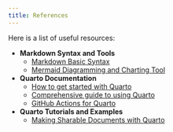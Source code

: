```yaml
---
title: References
---
```


Here is a list of useful resources:

* **Markdown Syntax and Tools**
    * [Markdown Basic Syntax](https://www.markdownguide.org/basic-syntax/)
    * [Mermaid Diagramming and Charting Tool](https://mermaid.js.org/intro/)

* **Quarto Documentation**
    * [How to get started with Quarto](https://quarto.org/docs/get-started/)
    * [Comprehensive guide to using Quarto](https://quarto.org/docs/guide/)
    * [GitHub Actions for Quarto](https://github.com/quarto-dev/quarto-actions/)

* **Quarto Tutorials and Examples**
    * [Making Sharable Documents with Quarto](https://openscapes.github.io/quarto-website-tutorial/)
